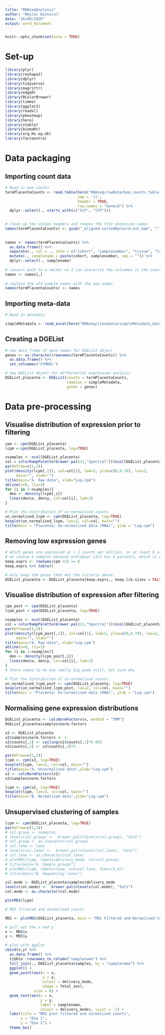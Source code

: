 ```yaml
---
title: "RNAseqAnalysis"
author: "Mhyles Hintural"
date: "26/08/2020"
output: word_document
---
```


```r
knitr::opts_chunk$set(echo = TRUE)
```

# Set-up

```r
library(plyr)
library(reshape2)
library(dplyr)
library(tidyverse)
library(magrittr)
library(edgeR)
library(RColorBrewer)
library(limma)
library(ggplot2)
library(readxl)
library(pheatmap)
library(here)
library(xtable)
library(biomaRt)
library(org.Hs.eg.db)
library(factoextra)
```

# Data packaging
## Importing count data

```r
 
# Read in bam counts
termPlacentaCounts <- read.table(here("RNAseq/rawData/bam_counts.table.tsv"),
                                 sep = '\t',
                                 header = TRUE,
                                 row.names = "Geneid") %>% 
  dplyr::select(., starts_with(c("SCP", "STP")))

 
# clean up the column headers and remove the file extension names
names(termPlacentaCounts) <- gsub("_Aligned.sortedByCoord.out.bam", "", names(termPlacentaCounts))
 
 
names <- names(termPlacentaCounts) %>%
  as.data.frame() %>%
  separate(., col = ., into = c("cohort", "samplenumber", "tissue", "lane"), sep = "_") %>%
  mutate(., samplename = paste(cohort, samplenumber, sep = "")) %>%
  dplyr::select(., samplename)
 
# convert back to a vector so I can overwrite the colnames in the counts table
names <- names[,]
 
# replace the old sample names with the new names
names(termPlacentaCounts) <- names
```

## Importing meta-data

```r

# Read in metadata

simpleMetadata <- read_excel(here("RNAseq/cleanData/simpleMetadata_matched.xlsx"))

```

## Creating a DGEList

```r

# new data frame of gene names for DGEList object
genes <- as.character(rownames(termPlacentaCounts)) %>%
  as.data.frame() %>%
  set_colnames("SYMBOL")

# new DGEList object for differential expression analysis
DGEList_placenta <- DGEList(counts = termPlacentaCounts,
                            samples = simpleMetadata,
                            genes = genes)

```

# Data pre-processing
## Visualise distribution of expression prior to filtering

```r

cpm <- cpm(DGEList_placenta)
lcpm <-cpm(DGEList_placenta, log=TRUE)

nsamples <- ncol(DGEList_placenta)
col = colorRampPalette(brewer.pal(11,"Spectral"))(ncol(DGEList_placenta))
par(mfrow=c(1,2))
plot(density(lcpm[,1]), col=col[1], lwd=2, ylim=c(0,0.70), las=2,
     main="", xlab="")
title(main="A. Raw data", xlab="Log-cpm")
abline(v=0, lty=3)
for (i in 2:nsamples){
  den <- density(lcpm[,i])
  lines(den$x, den$y, col=col[i], lwd=2)
}

# Plot the distribution of un-normalised counts
un_normalised_lcpm <- cpm(DGEList_placenta, log=TRUE)
boxplot(un_normalised_lcpm, las=2, col=col, main="")
title(main = "Placenta: Un-normalised data (RNA)", ylab = "Log-cpm")

```

## Removing low expression genes

```r

# which genes are expressed at > 1 counts per million, in at least 6 samples
# we choose 6 samples because prelabour LSCS has 6 patients, which is our smallest group
keep.exprs <- rowSums(cpm >1) >= 6
keep.exprs %>% table()

# only keep the genes that met the criteria above
DGEList_placenta <- DGEList_placenta[keep.exprs,, keep.lib.sizes = FALSE]

```

## Visualise distribution of expression after filtering

```r

cpm_post <- cpm(DGEList_placenta)
lcpm_post <-cpm(DGEList_placenta, log=TRUE)

nsamples <- ncol(DGEList_placenta)
col = colorRampPalette(brewer.pal(11,"Spectral"))(ncol(DGEList_placenta))
par(mfrow=c(1,2))
plot(density(lcpm_post[,1]), col=col[1], lwd=2, ylim=c(0,0.70), las=2,
     main="", xlab="")
title(main="A. Raw data", xlab="Log-cpm")
abline(v=0, lty=3)
for (i in 2:nsamples){
  den <- density(lcpm_post[,i])
  lines(den$x, den$y, col=col[i], lwd=2)
}
# there seems to be one really big peak still, not sure why

# Plot the distribution of un-normalised counts
un_normalised_lcpm_post <- cpm(DGEList_placenta, log=TRUE)
boxplot(un_normalised_lcpm_post, las=2, col=col, main="")
title(main = "Placenta: Un-normalised data (RNA)", ylab = "Log-cpm")

```

## Normalising gene expression distributions

``` r

DGEList_placenta <- calcNormFactors(x, method = "TMM")
DGEList_placenta$samples$norm.factors

x2 <- DGEList_placenta
x2$samples$norm.factors <- 1
x2$counts[,1] <- ceiling(x2$counts[,1]*0.05)
x2$counts[,2] <- x2$counts[,2]*5

par(mfrow=c(1,2))
lcpm <- cpm(x2, log=TRUE)
boxplot(lcpm, las=2, col=col, main="")
title(main="A. Unnormalised data",ylab="Log-cpm")
x2 <- calcNormFactors(x2)  
x2$samples$norm.factors

lcpm <- cpm(x2, log=TRUE)
boxplot(lcpm, las=2, col=col, main="")
title(main="B. Normalised data",ylab="Log-cpm")

```

## Unsupervised clustering of samples

``` r

lcpm <- cpm(DGEList_placenta, log=TRUE)
par(mfrow=c(1,2))
# col.group <- nsamples
# levels(col.group) <-  brewer.pal(nlevels(col.group), "Set1")
# col.group <- as.character(col.group)
# col.lane <- lane
# levels(col.lane) <-  brewer.pal(nlevels(col.lane), "Set2")
# col.lane <- as.character(col.lane)
# plotMDS(lcpm, labels=delivery_mode, col=col.group)
# title(main="A. Sample groups")
# plotMDS(lcpm, labels=lane, col=col.lane, dim=c(3,4))
# title(main="B. Sequencing lanes")

col.mode <- DGEList_placenta$samples$delivery_mode
levels(col.mode) <-  brewer.pal(nlevels(col.mode), "Set1")
col.mode <- as.character(col.mode)

plotMDS(lcpm)

# MDS filtered and normalised counts

MDS <- plotMDS(DGEList_placenta, main = "MDS Filtered and Normalised Counts")

# pull out the x and y
x <- MDS$x
y <- MDS$y

# plot with ggplot
cbind(x,y) %>%
  as.data.frame() %>% 
  tibble::rownames_to_column("samplename") %>% 
  full_join(., DGEList_placenta$samples, by = "samplename") %>% 
  ggplot() +
  geom_point(aes(x = x,
                 y = y,
                 colour = delivery_mode,
                 shape = fetal_sex),
             size = 6) +
  geom_text(aes(x = x,
                y = y,
                label = samplename,
                colour = delivery_mode), vjust = -1) +
  labs(title = "MDS plot filtered and normalised counts",
       x = "Dim 1",
       y = "Dim 2") +
  theme_bw()

```